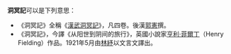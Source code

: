 '''洞冥記'''可以是下列意思：
*《洞冥記》全稱《[[漢武洞冥記|漢武洞冥記]]》，凡四卷。後漢[[郭憲|郭憲]]撰。
*《洞冥記》，今譯《从阳世到阴间的旅行》，英國小說家[[亨利·菲爾丁|亨利·菲爾丁]]（Henry Fielding）作品。1921年5月由[[林紓|林紓]]以文言文譯出。

{{disambig|Cat=三字作品消歧义}}